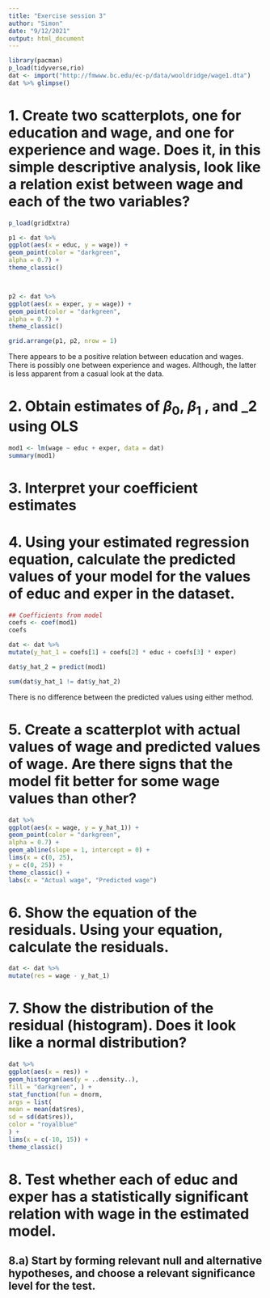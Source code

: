 ```yaml
---
title: "Exercise session 3"
author: "Simon"
date: "9/12/2021"
output: html_document
---
```



```r
library(pacman)
p_load(tidyverse,rio)
dat <- import("http://fmwww.bc.edu/ec-p/data/wooldridge/wage1.dta")
dat %>% glimpse()
```
# 1. Create two scatterplots, one for education and wage, and one for experience and wage. Does it, in this simple descriptive analysis, look like a relation exist between wage and each of the two variables?


```r
p_load(gridExtra)
```


```r
p1 <- dat %>%
ggplot(aes(x = educ, y = wage)) +
geom_point(color = "darkgreen",
alpha = 0.7) +
theme_classic()



p2 <- dat %>%
ggplot(aes(x = exper, y = wage)) +
geom_point(color = "darkgreen",
alpha = 0.7) +
theme_classic()
```

```r
grid.arrange(p1, p2, nrow = 1)
```
There appears to be a positive relation between education and wages. There is possibly one between experience and wages. Although, the latter is less apparent from a casual look at the data.



# 2. Obtain estimates of $\beta_0$, $\beta_1$ , and \beta_2 using OLS

```r
mod1 <- lm(wage ~ educ + exper, data = dat)
summary(mod1)
```

# 3. Interpret your coefficient estimates


# 4. Using your estimated regression equation, calculate the predicted values of your model for the values of educ and exper in the dataset.

```r
## Coefficients from model
coefs <- coef(mod1)
coefs
```


```r
dat <- dat %>%
mutate(y_hat_1 = coefs[1] + coefs[2] * educ + coefs[3] * exper)
```

```r
dat$y_hat_2 = predict(mod1)
```

```r
sum(dat$y_hat_1 != dat$y_hat_2)
```
There is no difference between the predicted values using either method.

# 5. Create a scatterplot with actual values of wage and predicted values of wage. Are there signs that the model fit better for some wage values than other?


```r
dat %>%
ggplot(aes(x = wage, y = y_hat_1)) +
geom_point(color = "darkgreen",
alpha = 0.7) +
geom_abline(slope = 1, intercept = 0) +
lims(x = c(0, 25),
y = c(0, 25)) +
theme_classic() +
labs(x = "Actual wage", "Predicted wage")
```




# 6. Show the equation of the residuals. Using your equation, calculate the residuals.

```r
dat <- dat %>%
mutate(res = wage - y_hat_1)
```

# 7. Show the distribution of the residual (histogram). Does it look like a normal distribution?


```r
dat %>%
ggplot(aes(x = res)) +
geom_histogram(aes(y = ..density..),
fill = "darkgreen", ) +
stat_function(fun = dnorm,
args = list(
mean = mean(dat$res),
sd = sd(dat$res)),
color = "royalblue"
) +
lims(x = c(-10, 15)) +
theme_classic()
```


# 8. Test whether each of educ and exper has a statistically significant relation with wage in the estimated model.

## 8.a) Start by forming relevant null and alternative hypotheses, and choose a relevant significance level for the test.





